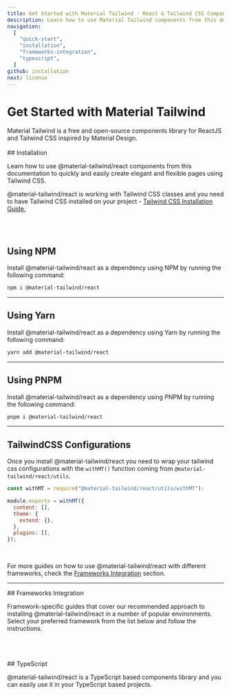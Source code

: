 ```yaml
---
title: Get Started with Material Tailwind - React & Tailwind CSS Components Library
description: Learn how to use Material Tailwind components from this documentation to easily create elegant and flexible pages using Tailwind CSS and React.
navigation:
  [
    "quick-start",
    "installation",
    "frameworks-integration",
    "typescript",
  ]
github: installation
next: license
---
```


# Get Started with Material Tailwind

<span id="quick-start" className="scroll-mt-48" />
Material Tailwind is a free and open-source components library for ReactJS and Tailwind
CSS inspired by Material Design.

<br />
<br />

<DocsTitle href="installation">
## Installation
</DocsTitle>

<span id="installation" className="scroll-mt-48" />

Learn how to use @material-tailwind/react components from this documentation to quickly and easily create elegant and flexible pages using Tailwind CSS.

@material-tailwind/react is working with Tailwind CSS classes and you need to have Tailwind CSS installed on your project - <a href="https://tailwindcss.com/docs/installation/framework-guides?ref=material-tailwind" target="_blank" className="font-medium hover:text-blue-500 transition-colors">Tailwind CSS Installation Guide.</a>

<br />
<br />

## Using NPM

Install @material-tailwind/react as a dependency using NPM by running the following command:

<span id="npm" className="scroll-mt-48" />

```bash
npm i @material-tailwind/react
```

---

## Using Yarn

Install @material-tailwind/react as a dependency using Yarn by running the following command:

<span id="yarn" className="scroll-mt-48" />

```bash
yarn add @material-tailwind/react
```

---

## Using PNPM

Install @material-tailwind/react as a dependency using PNPM by running the following command:

<span id="pnpm" className="scroll-mt-48" />

```bash
pnpm i @material-tailwind/react
```

---

## TailwindCSS Configurations

<span id="tailwindcss-config" className="scroll-mt-48" />

Once you install @material-tailwind/react you need to wrap your tailwind css configurations with the <Code>withMT()</Code> function coming from <Code>@material-tailwind/react/utils</Code>.

```js {1, 3, 9}
const withMT = require("@material-tailwind/react/utils/withMT");

module.exports = withMT({
  content: [],
  theme: {
    extend: {},
  },
  plugins: [],
});
```

<br />

For more guides on how to use @material-tailwind/react with different frameworks, check the <a href="#frameworks-integration" className="font-medium hover:text-blue-500 transition-colors">Frameworks Integration</a> section.

---

<DocsTitle href="frameworks-integration">
## Frameworks Integration
</DocsTitle>

Framework-specific guides that cover our recommended approach to installing @material-tailwind/react in a number of popular environments. Select your preferred framework from the list below and follow the instructions.

<div
  className="mt-8 grid grid-cols-2 gap-6 md:grid-cols-4"
  id="frameworks-integration"
>
  <Tooltip content="Next.js" placement="bottom" offset={-13}>
    <FrameworkCard route="/docs/react/guide/next" center>
      <span className="my-6 grid h-24 w-24 place-items-center">
        <NextLogo />
      </span>
    </FrameworkCard>
  </Tooltip>
  <Tooltip content="Create React App" placement="bottom" offset={-13}>
    <FrameworkCard route="/docs/react/guide/cra" center>
      <span className="my-6 grid h-24 w-24 place-items-center">
        <CraLogo />
      </span>
    </FrameworkCard>
  </Tooltip>
  <Tooltip content="Remix" placement="bottom" offset={-13}>
    <FrameworkCard route="/docs/react/guide/remix" center>
      <span className="my-6 grid h-24 w-24 place-items-center">
        <RemixLogo />
      </span>
    </FrameworkCard>
  </Tooltip>
  <Tooltip content="Vite" placement="bottom" offset={-13}>
    <FrameworkCard route="/docs/react/guide/vite" center>
      <span className="my-6 grid h-24 w-24 place-items-center">
        <ViteLogo />
      </span>
    </FrameworkCard>
  </Tooltip>
  <Tooltip content="Astro" placement="bottom" offset={-13}>
    <FrameworkCard route="/docs/react/guide/astro" center>
      <span className="my-6 grid h-24 w-24 place-items-center">
        <AstroLogo />
      </span>
    </FrameworkCard>
  </Tooltip>
  <Tooltip content="Gatsby" placement="bottom" offset={-13}>
    <FrameworkCard route="/docs/react/guide/gatsby" center>
      <span className="my-6 grid h-24 w-24 place-items-center">
        <GatsbyLogo />
      </span>
    </FrameworkCard>
  </Tooltip>
</div>

<br />
<br />
<br />

<DocsTitle href="typescript">
## TypeScript
</DocsTitle>

<span id="typescript" className="scroll-mt-48" />

@material-tailwind/react is a TypeScript based components library and you can easily use it in your TypeScript based projects.
